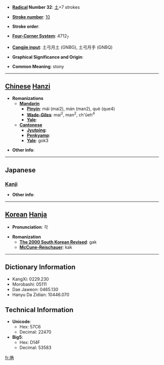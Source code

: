 * '''[[Wiktionary:Chinese radical index| Radical]] Number 32''': [[Wiktionary:Chinese radical index 土|土]]+7 strokes

* '''[[Wiktionary:Chinese total strokes index|Stroke number]]''': [[Wiktionary:Chinese total strokes index 10|10]]

* '''Stroke order''': 

* '''[[Wiktionary:Chinese four corner index|Four-Corner System]]''': 4712<sub>7</sub>

* '''[[Wiktionary:Chinese Cangjie index|Cangjie input]]''': 土弓月土 (GNBG), 土弓月手 (GNBQ)

* '''Graphical Significance and Origin''': 

* '''Common Meaning''': stony

----

== [[Chinese]] [[Hanzi]] ==

* '''Romanizations'''
** '''[[Mandarin]]'''
*** '''[[Pinyin]]''': mái (mai2), mán (man2), què (que4)
*** '''[[Wade-Giles]]''': mai<sup>2</sup>, man<sup>2</sup>, ch'üeh<sup>4</sup>
*** '''[[Yale]]''': 
** '''[[Cantonese]]'''
*** '''[[Jyutping]]''':
*** '''[[Penkyamp]]''': 
*** '''[[Yale]]''': gok3

* '''Other info''': 

----

==Japanese==
===[[Kanji]]===
{{kanji|on readings=[[かく]] (kaku)|kun readings=[[きそう]] (kisou)}}

* '''Other info''':  

----

== [[Korean]] [[Hanja]] ==

* '''Pronunciation''': 각

* '''Romanization'''
** '''[[The 2000 South Korean Revised Romanization|The 2000 South Korean Revised]]''': gak
** '''[[McCune-Reischauer]]''': kak

----

== Dictionary Information ==

* KangXi: 0229.230
* Morobashi: 05111
* Dae Jaweon: 0465.130
* Hanyu Da Zidian: 10446.070

== Technical Information ==

* '''Unicode''':
** Hex: 57C6
** Decimal: 22470
* '''Big5''':
** Hex: D14F
** Decimal: 53583

[[fr:埆]]